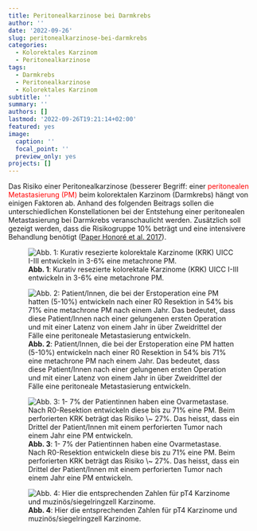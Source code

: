 ```yaml
---
title: Peritonealkarzinose bei Darmkrebs
author: ''
date: '2022-09-26'
slug: peritonealkarzinose-bei-darmkrebs
categories:
  - Kolorektales Karzinom
  - Peritonealkarzinose
tags:
  - Darmkrebs
  - Peritonealkarzinose
  - Kolorektales Karzinom
subtitle: ''
summary: ''
authors: []
lastmod: '2022-09-26T19:21:14+02:00'
featured: yes
image:
  caption: ''
  focal_point: ''
  preview_only: yes
projects: []
---
```


Das Risiko einer Peritonealkarzinose (besserer Begriff: einer [peritonealen Metastasierung (PM)]{style="color:red"} beim kolorektalen Karzinom (Darmkrebs) hängt von einigen Faktoren ab. Anhand des folgenden Beitrags sollen die unterschiedlichen Konstellationen bei der Entstehung einer peritonealen Metastasierung bei Darmkrebs veranschaulicht werden. Zusätzlich soll gezeigt werden, dass die Risikogruppe 10% beträgt und eine intensivere Behandlung benötigt ([Paper Honoré et al. 2017](https://www.tandfonline.com/doi/pdf/10.1080/02656736.2017.1306119?needAccess=true)).

![**Abb. 1**: Kurativ resezierte kolorektale Karzinome (KRK) UICC I-III entwickeln in 3-6% eine metachrone PM.](images/pm_kurativ_resezierte_krk.png)

![**Abb. 2**: Patient/Innen, die bei der Erstoperation eine PM hatten (5-10%) entwickeln nach einer R0 Resektion in 54% bis 71% eine metachrone PM nach einem Jahr. Das bedeutet, dass diese Patient/Innen nach einer gelungenen ersten Operation und mit einer Latenz von einem Jahr in über Zweidrittel der Fälle eine peritoneale Metastasierung entwickeln.](images/pm_bei_erst_op.png)

![**Abb. 3**: 1- 7% der Patientinnen haben eine Ovarmetastase. Nach R0-Resektion entwickeln diese bis zu 71% eine PM. Beim perforierten KRK beträgt das Risiko \\\~ 27%. Das heisst, dass ein Drittel der Patient/Innen mit einem perforierten Tumor nach einem Jahr eine PM entwickeln.](images/pm_ovar_perf_krk.png)

![**Abb. 4**: Hier die entsprechenden Zahlen für pT4 Karzinome und muzinös/siegelringzell Karzinome.](images/pm_pt4_muzin_krk.png)

